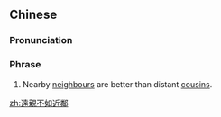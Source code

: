 {{also|远亲不如近邻}}
==Chinese==
{{zh-forms|s=远亲不如近邻|type=222}}

===Pronunciation===
{{zh-pron
|m=yuǎnqīn 不rú jìnlín
|cat=ph
}}

===Phrase===
{{zh-phrase}}

# Nearby [[neighbour]]s are better than distant [[cousin]]s.

[[zh:遠親不如近鄰]]